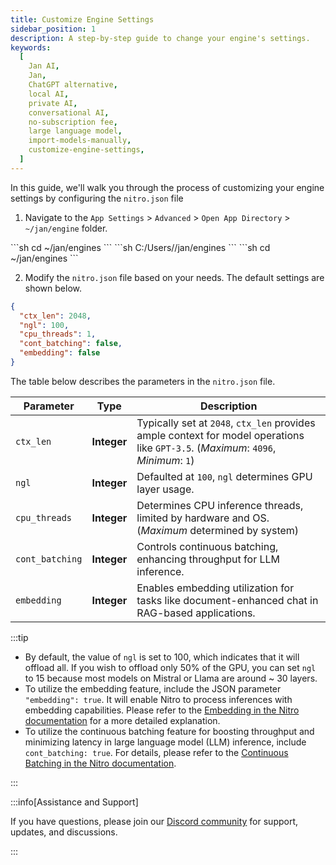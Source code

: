```yaml
---
title: Customize Engine Settings
sidebar_position: 1
description: A step-by-step guide to change your engine's settings.
keywords:
  [
    Jan AI,
    Jan,
    ChatGPT alternative,
    local AI,
    private AI,
    conversational AI,
    no-subscription fee,
    large language model,
    import-models-manually,
    customize-engine-settings,
  ]
---
```


<head>
    <title>Customize Engine Settings</title>
    <meta name="description" content="A step-by-step guide to change your engine's settings. Learn how to modify the nitro.json file to customize parameters such as ctx_len, ngl, cpu_threads, cont_batching, and embedding to optimize the performance of your Jan AI."/>
    <meta name="keywords" content="Jan AI, Jan, ChatGPT alternative, local AI, private AI, conversational AI, no-subscription fee, large language model, import-models-manually, customize-engine-settings"/>
    <meta property="og:title" content="Customize Engine Settings"/>
    <meta property="og:description" content="A step-by-step guide to change your engine's settings. Learn how to modify the nitro.json file to customize parameters such as ctx_len, ngl, cpu_threads, cont_batching, and embedding to optimize the performance of your Jan AI."/>
    <meta property="og:url" content="https://jan.ai/guides/customize-engine-settings"/>
    <meta name="twitter:card" content="summary"/>
    <meta name="twitter:title" content="Customize Engine Settings"/>
    <meta name="twitter:description" content="A step-by-step guide to change your engine's settings. Learn how to modify the nitro.json file to customize parameters such as ctx_len, ngl, cpu_threads, cont_batching, and embedding to optimize the performance of your Jan AI."/>
</head>



In this guide, we'll walk you through the process of customizing your engine settings by configuring the `nitro.json` file

1. Navigate to the `App Settings` > `Advanced` > `Open App Directory` > `~/jan/engine` folder.

<Tabs>
    <TabItem value="mac" label="MacOS" default>
        ```sh
        cd ~/jan/engines
        ```
    </TabItem>
    <TabItem value="windows" label="Windows" default>
        ```sh
        C:/Users/<your_user_name>/jan/engines
        ```
    </TabItem>
    <TabItem value="linux" label="Linux" default>
        ```sh
        cd ~/jan/engines
        ```
    </TabItem>
</Tabs>

2. Modify the `nitro.json` file based on your needs. The default settings are shown below.

```json title="~/jan/engines/nitro.json"
{
  "ctx_len": 2048,
  "ngl": 100,
  "cpu_threads": 1,
  "cont_batching": false,
  "embedding": false
}
```

The table below describes the parameters in the `nitro.json` file.

| Parameter | Type | Description |
| --------- | ---- | ----------- |
| `ctx_len` | **Integer** | Typically set at `2048`, `ctx_len` provides ample context for model operations like `GPT-3.5`. (*Maximum*: `4096`, *Minimum*: `1`) |
| `ngl` | **Integer** | Defaulted at `100`, `ngl` determines GPU layer usage. |
| `cpu_threads` | **Integer** | Determines CPU inference threads, limited by hardware and OS. (*Maximum* determined by system) |
| `cont_batching` | **Integer** | Controls continuous batching, enhancing throughput for LLM inference. |
| `embedding` | **Integer** | Enables embedding utilization for tasks like document-enhanced chat in RAG-based applications. |

:::tip
 - By default, the value of `ngl` is set to 100, which indicates that it will offload all. If you wish to offload only 50% of the GPU, you can set `ngl` to 15 because most models on Mistral or Llama are around ~ 30 layers.
 - To utilize the embedding feature, include the JSON parameter `"embedding": true`. It will enable Nitro to process inferences with embedding capabilities. Please refer to the [Embedding in the Nitro documentation](https://nitro.jan.ai/features/embed) for a more detailed explanation.
 - To utilize the continuous batching feature for boosting throughput and minimizing latency in large language model (LLM) inference, include `cont_batching: true`. For details, please refer to the [Continuous Batching in the Nitro documentation](https://nitro.jan.ai/features/cont-batch).

:::

:::info[Assistance and Support]

If you have questions, please join our [Discord community](https://discord.gg/Dt7MxDyNNZ) for support, updates, and discussions.

:::